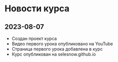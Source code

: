 # Новости курса {-}

## 2023-08-07 {-}
* Создан проект курса
* Видео первого урока опубликовано на YouTube
* Страница первого урока добавлена в курс
* Курс опубликован на selesnow.github.io